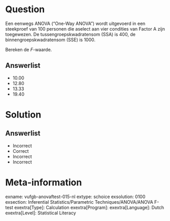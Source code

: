 Question
========
  
Een eenwegs ANOVA (“One-Way ANOVA”) wordt uitgevoerd in een steekproef van 100 personen die aselect aan vier condities van Factor A zijn toegewezen. De tussengroepskwadratensom  (SSA) is 400, de binnengroepskwadratensom (SSE) is 1000. 

Bereken de *F*-waarde.
  
Answerlist
----------
* 10.00
* 12.80
* 13.33
* 19.40

Solution
========

Answerlist
----------
* Incorrect
* Correct
* Incorrect
* Incorrect

Meta-information
================
exname: vufgb-anovaftest-015-nl
extype: schoice
exsolution: 0100
exsection: Inferential Statistics/Parametric Techniques/ANOVA/ANOVA F-test
exextra[Type]: Calculation
exextra[Program]: 
exextra[Language]: Dutch
exextra[Level]: Statistical Literacy